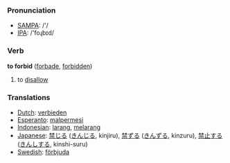 === Pronunciation ===
*[[w:SAMPA|SAMPA]]: /'/
*[[w:IPA|IPA]]: /'foɻbɪd/

=== Verb ===

'''to forbid''' ([[forbade]], [[forbidden]])

# to [[disallow]]

=== Translations ===
*[[Dutch]]: [[verbieden]]
*[[Esperanto]]: [[malpermesi]]
*[[Indonesian]]: [[larang]], [[larang|melarang]]
*[[Japanese]]: [[禁じる]] ([[きんじる]], kinjiru), [[禁ずる]] ([[きんずる]], kinzuru), [[禁止]]する ([[きんし]]する, kinshi-suru)
*[[Swedish]]: [[förbjuda]]